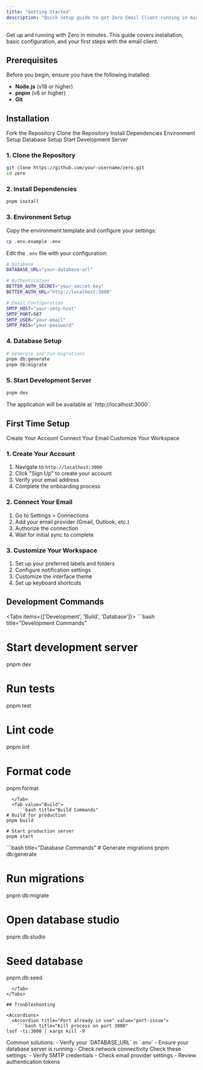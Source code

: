 ```yaml
---
title: "Getting Started"
description: "Quick setup guide to get Zero Email Client running in minutes with installation and configuration."
---
```



Get up and running with Zero in minutes. This guide covers installation, basic configuration, and your first steps with the email client.

## Prerequisites

<Callout type="info">
Before you begin, ensure you have the following installed:
</Callout>

- **Node.js** (v18 or higher)
- **pnpm** (v8 or higher)
- **Git**

## Installation

<Steps>
  <Step>Fork the Repository</Step>
  <Step>Clone the Repository</Step>
  <Step>Install Dependencies</Step>
  <Step>Environment Setup</Step>
  <Step>Database Setup</Step>
  <Step>Start Development Server</Step>
</Steps>

### 1. Clone the Repository

```bash title="Clone Repository"
git clone https://github.com/your-username/zero.git
cd zero
```

### 2. Install Dependencies

```bash title="Install Dependencies"
pnpm install
```

### 3. Environment Setup

Copy the environment template and configure your settings:

```bash title="Environment Setup"
cp .env.example .env
```

Edit the `.env` file with your configuration:

```bash title=".env Configuration"
# Database
DATABASE_URL="your-database-url"

# Authentication
BETTER_AUTH_SECRET="your-secret-key"
BETTER_AUTH_URL="http://localhost:3000"

# Email Configuration
SMTP_HOST="your-smtp-host"
SMTP_PORT=587
SMTP_USER="your-email"
SMTP_PASS="your-password"
```

### 4. Database Setup

```bash title="Database Setup"
# Generate and run migrations
pnpm db:generate
pnpm db:migrate
```

### 5. Start Development Server

```bash title="Start Development"
pnpm dev
```

<Callout type="tip">
The application will be available at `http://localhost:3000`.
</Callout>

## First Time Setup

<Steps>
  <Step>Create Your Account</Step>
  <Step>Connect Your Email</Step>
  <Step>Customize Your Workspace</Step>
</Steps>

### 1. Create Your Account

1. Navigate to `http://localhost:3000`
2. Click "Sign Up" to create your account
3. Verify your email address
4. Complete the onboarding process

### 2. Connect Your Email

1. Go to Settings > Connections
2. Add your email provider (Gmail, Outlook, etc.)
3. Authorize the connection
4. Wait for initial sync to complete

### 3. Customize Your Workspace

1. Set up your preferred labels and folders
2. Configure notification settings
3. Customize the interface theme
4. Set up keyboard shortcuts

## Development Commands

<Tabs items={['Development', 'Build', 'Database']}>
  <Tab value="Development">
    ```bash title="Development Commands"
# Start development server
pnpm dev

# Run tests
pnpm test

# Lint code
pnpm lint

# Format code
pnpm format
```
  </Tab>
  <Tab value="Build">
    ```bash title="Build Commands"
# Build for production
pnpm build

# Start production server
pnpm start
```
  </Tab>
  <Tab value="Database">
    ```bash title="Database Commands"
# Generate migrations
pnpm db:generate

# Run migrations
pnpm db:migrate

# Open database studio
pnpm db:studio

# Seed database
pnpm db:seed
```
  </Tab>
</Tabs>

## Troubleshooting

<Accordions>
  <Accordion title="Port already in use" value="port-issue">
    ```bash title="Kill process on port 3000"
lsof -ti:3000 | xargs kill -9
```
  </Accordion>
  
  <Accordion title="Database connection issues" value="db-issue">
    <Callout type="warning">
      Common solutions:
    </Callout>
    - Verify your `DATABASE_URL` in `.env`
    - Ensure your database server is running
    - Check network connectivity
  </Accordion>
  
  <Accordion title="Email sync problems" value="email-issue">
    <Callout type="info">
      Check these settings:
    </Callout>
    - Verify SMTP credentials
    - Check email provider settings
    - Review authentication tokens
  </Accordion>
</Accordions>

